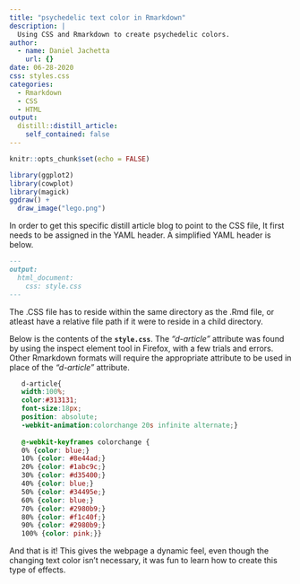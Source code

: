 ```yaml
---
title: "psychedelic text color in Rmarkdown"
description: |
  Using CSS and Rmarkdown to create psychedelic colors.
author:
  - name: Daniel Jachetta
    url: {}
date: 06-28-2020
css: styles.css
categories:
  - Rmarkdown
  - CSS
  - HTML
output:
  distill::distill_article:
    self_contained: false
---
```


```r
knitr::opts_chunk$set(echo = FALSE)
```



```r
library(ggplot2)
library(cowplot)
library(magick)
ggdraw() +
  draw_image("lego.png") 
```



In order to get this specific distill article blog to point to the CSS file, It first needs to be assigned in the YAML header. A simplified YAML header is below. 

````markdown
---
output: 
  html_document:
    css: style.css
---
````

The .CSS file has to reside within the same directory as the .Rmd file, or atleast have a relative file path if it were to reside in a child directory.

Below is the contents of the **`style.css`**. The *"d-article"* attribute was found by using the inspect element tool in Firefox, with a few trials and errors. Other Rmarkdown formats will require the appropriate attribute to be used in place of the *"d-article"* attribute.

````css
   d-article{
   width:100%;
   color:#313131;
   font-size:18px;
   position: absolute;
   -webkit-animation:colorchange 20s infinite alternate;}
   
   @-webkit-keyframes colorchange {
   0% {color: blue;}
   10% {color: #8e44ad;}
   20% {color: #1abc9c;}
   30% {color: #d35400;}
   40% {color: blue;}
   50% {color: #34495e;}
   60% {color: blue;}
   70% {color: #2980b9;}
   80% {color: #f1c40f;}
   90% {color: #2980b9;}
   100% {color: pink;}}
````

And that is it! This gives the webpage a dynamic feel, even though the changing text color isn't necessary, it was fun to learn how to create this type of effects.